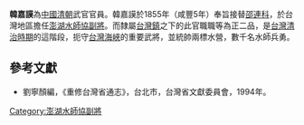 '''韓嘉謨'''為[[中國|中國]][[清朝|清朝]]武官官員。韓嘉謨於1855年（咸豐5年）奉旨接替[[邵連科|邵連科]]，於台灣地區擔任[[澎湖水師協|澎湖水師協]][[副將|副將]]。而隸屬[[台灣鎮|台灣鎮]]之下的此官職職等為正二品，是[[台灣清治時期|台灣清治時期]]的這階段，扼守[[台灣海峽|台灣海峽]]的重要武將，並統帥兩標水營，數千名水師兵勇。
{{start box}}
{{s-before|[[邵連科|邵連科]]}}
{{s-title|[[澎湖水師協|澎湖水師協]][[副將|副將]]|1855年上任}}
{{s-after|[[黃進平|黃進平]]}}
{{end box}}

==參考文獻==
*劉寧顏編，《重修台灣省通志》，台北市，台灣省文獻委員會，1994年。

[[Category:澎湖水師協副將|Category:澎湖水師協副將]]